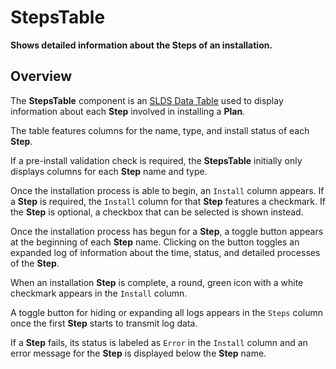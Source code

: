 
<Meta title="Plans/StepsTable/Docs" />

# StepsTable

**Shows detailed information about the Steps of an installation.**

## Overview

The **StepsTable** component is an
[SLDS Data Table](https://react.lightningdesignsystem.com/components/data-tables/)
used to display information about each **Step** involved in installing a
**Plan**.

The table features columns for the name, type, and install status of each
**Step**.

If a pre-install validation check is required, the **StepsTable** initially only
displays columns for each **Step** name and type.

Once the installation process is able to begin, an `Install` column appears. If
a **Step** is required, the `Install` column for that **Step** features a
checkmark. If the **Step** is optional, a checkbox that can be selected is shown
instead.

Once the installation process has begun for a **Step**, a toggle button appears
at the beginning of each **Step** name. Clicking on the button toggles an
expanded log of information about the time, status, and detailed processes of
the **Step**.

When an installation **Step** is complete, a round, green icon with a white
checkmark appears in the `Install` column.

A toggle button for hiding or expanding all logs appears in the `Steps` column
once the first **Step** starts to transmit log data.

If a **Step** fails, its status is labeled as `Error` in the `Install` column
and an error message for the **Step** is displayed below the **Step** name.

<Canvas>
  <Story id="plans-stepstable-example--steps-table" />
</Canvas>
